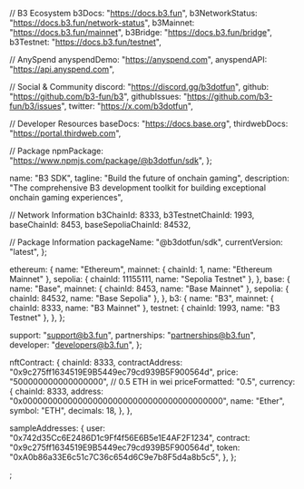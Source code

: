   // B3 Ecosystem
  b3Docs: "https://docs.b3.fun",
  b3NetworkStatus: "https://docs.b3.fun/network-status",
  b3Mainnet: "https://docs.b3.fun/mainnet",
  b3Bridge: "https://docs.b3.fun/bridge",
  b3Testnet: "https://docs.b3.fun/testnet",

// AnySpend
anyspendDemo: "https://anyspend.com",
anyspendAPI: "https://api.anyspend.com",

// Social & Community
discord: "https://discord.gg/b3dotfun",
github: "https://github.com/b3-fun/b3",
githubIssues: "https://github.com/b3-fun/b3/issues",
twitter: "https://x.com/b3dotfun",

// Developer Resources
baseDocs: "https://docs.base.org",
thirdwebDocs: "https://portal.thirdweb.com",

// Package
npmPackage: "https://www.npmjs.com/package/@b3dotfun/sdk",
};

  name: "B3 SDK",
  tagline: "Build the future of onchain gaming",
  description: "The comprehensive B3 development toolkit for building exceptional onchain gaming experiences",

// Network Information
b3ChainId: 8333,
b3TestnetChainId: 1993,
baseChainId: 8453,
baseSepoliaChainId: 84532,

// Package Information
packageName: "@b3dotfun/sdk",
currentVersion: "latest",
};

  ethereum: {
    name: "Ethereum",
    mainnet: { chainId: 1, name: "Ethereum Mainnet" },
    sepolia: { chainId: 11155111, name: "Sepolia Testnet" },
  },
  base: {
    name: "Base",
    mainnet: { chainId: 8453, name: "Base Mainnet" },
    sepolia: { chainId: 84532, name: "Base Sepolia" },
  },
  b3: {
    name: "B3",
    mainnet: { chainId: 8333, name: "B3 Mainnet" },
    testnet: { chainId: 1993, name: "B3 Testnet" },
  },
};

  support: "support@b3.fun",
  partnerships: "partnerships@b3.fun",
  developer: "developers@b3.fun",
};

  nftContract: {
    chainId: 8333,
    contractAddress: "0x9c275ff1634519E9B5449ec79cd939B5F900564d",
    price: "500000000000000000", // 0.5 ETH in wei
    priceFormatted: "0.5",
    currency: {
      chainId: 8333,
      address: "0x0000000000000000000000000000000000000000",
      name: "Ether",
      symbol: "ETH",
      decimals: 18,
    },
  },

sampleAddresses: {
user: "0x742d35Cc6E2486D1c9Ff4f56E6B5e1E4AF2F1234",
contract: "0x9c275ff1634519E9B5449ec79cd939B5F900564d",
token: "0xA0b86a33E6c51c7C36c654d6C9e7b8F5d4a8b5c5",
},
};

;
